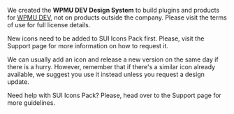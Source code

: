 
<Section
  title={{
		content: "Can I use the SUI Icons Pack in my projects?",
		small: true,
	}}
  contained={ true }
  border={ true }
  style={{ paddingTop: 0 }}
>
  <p>We created the <strong>WPMU DEV Design System</strong> to build plugins and products for <a href="https://wpmudev.com/" target="_blank" rel="nofollow">WPMU DEV</a>, not on products outside the company. Please visit the terms of use for full license details.</p>
</Section>

<Section
  title={{
		content: "Need a new icon?",
		small: true,
	}}
  border={ true }
  contained={ true }
>
  <p>New icons need to be added to SUI Icons Pack first. Please, visit the <LinkTo kind="sui-support--page">Support</LinkTo> page for more information on how to request it.</p>
  <p>We can usually add an icon and release a new version on the same day if there is a hurry. However, remember that if there's a similar icon already available, we suggest you use it instead unless you request a design update.</p>
</Section>

<Section
  title={{
		content: "Getting support",
		small: true,
	}}
  contained={ true }
>
  <p>Need help with SUI Icons Pack? Please, head over to the <LinkTo kind="sui-support--page">Support</LinkTo> page for more guidelines.</p>
</Section>
